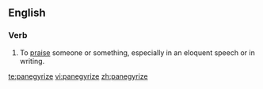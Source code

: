 ==English==

===Verb===
{{en-verb|panegyrizes|panegyrizing|panegyrized}}

# To [[praise]] someone or something, especially in an eloquent speech or in writing.

[[te:panegyrize]]
[[vi:panegyrize]]
[[zh:panegyrize]]